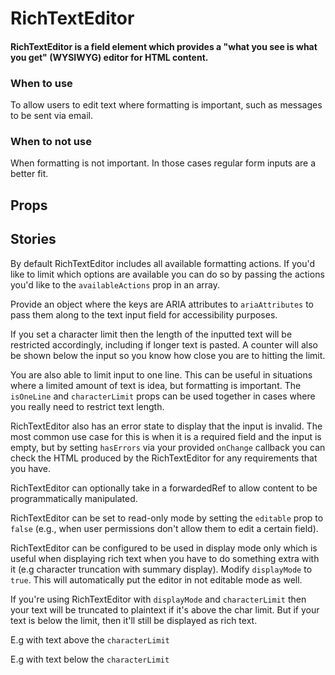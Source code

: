
# RichTextEditor

<h4>
  RichTextEditor is a field element which provides a "what you see is what you get" (WYSIWYG) editor for HTML content.
</h4>

<Canvas of={ComponentStories.Default} />

### When to use
To allow users to edit text where formatting is important, such as messages to be sent via email.

### When to not use
When formatting is not important. In those cases regular form inputs are a better fit.

## Props

<ArgTypes of={RichTextEditor} />

## Stories

By default RichTextEditor includes all available formatting actions.
If you'd like to limit which options are available you can do so by passing the actions you'd like to the `availableActions` prop in an array.

<Canvas of={ComponentStories.AvailableActions} />

Provide an object where the keys are ARIA attributes to `ariaAttributes` to pass them along to the text input field for accessibility purposes.

<Canvas of={ComponentStories.ARIAAttributes} />

If you set a character limit then the length of the inputted text will be restricted accordingly, including if longer text is pasted.
A counter will also be shown below the input so you know how close you are to hitting the limit.

<Canvas of={ComponentStories.CharacterLimit} />

You are also able to limit input to one line. This can be useful in situations where a limited amount of text is idea, but formatting is important.
The `isOneLine` and `characterLimit` props can be used together in cases where you really need to restrict text length.

<Canvas of={ComponentStories.OneLine} />

RichTextEditor also has an error state to display that the input is invalid. The most common use case for this is when it is a required field and the input is empty,
but by setting `hasErrors` via your provided `onChange` callback you can check the HTML produced by the RichTextEditor for any requirements that you have.

<Canvas of={ComponentStories.Error} />

RichTextEditor can optionally take in a forwardedRef to allow content to be programmatically manipulated.

<Canvas of={ComponentStories.SetContent} />

RichTextEditor can be set to read-only mode by setting the `editable` prop to `false` (e.g., when user permissions don't allow them to edit a certain field).

<Canvas of={ComponentStories.NotEditable} />

RichTextEditor can be configured to be used in display mode only which is useful when displaying rich text when you have to do something extra with it (e.g character truncation with summary display).
Modify `displayMode` to `true`. This will automatically put the editor in not editable mode as well.

<Canvas of={ComponentStories.DisplayMode} />

If you're using RichTextEditor with `displayMode` and `characterLimit` then your text will be truncated to plaintext if it's above the char limit.
But if your text is below the limit, then it'll still be displayed as rich text.

E.g with text above the `characterLimit`

<Canvas of={ComponentStories.DisplayModeWithCharacterLimitAbove} />

E.g with text below the `characterLimit`

<Canvas of={ComponentStories.DisplayModeWithCharacterLimitBelow} />

